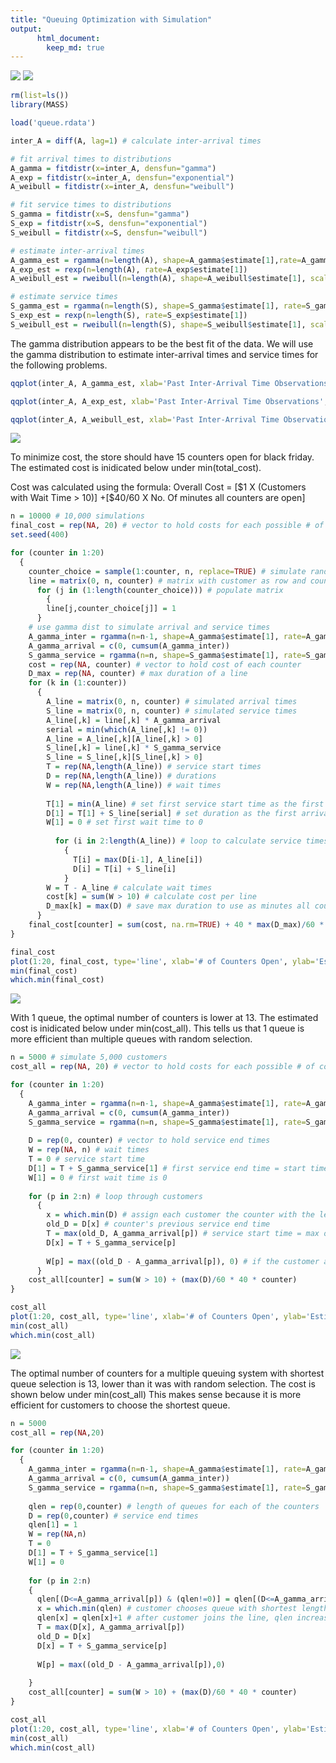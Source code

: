 ```yaml
---
title: "Queuing Optimization with Simulation"
output:  
      html_document:  
        keep_md: true 
---
```


![](proj4_header.PNG)
![](proj4_q1.PNG)
```r
rm(list=ls())
library(MASS)

load('queue.rdata')

inter_A = diff(A, lag=1) # calculate inter-arrival times

# fit arrival times to distributions
A_gamma = fitdistr(x=inter_A, densfun="gamma")
A_exp = fitdistr(x=inter_A, densfun="exponential")
A_weibull = fitdistr(x=inter_A, densfun="weibull")

# fit service times to distributions
S_gamma = fitdistr(x=S, densfun="gamma")
S_exp = fitdistr(x=S, densfun="exponential")
S_weibull = fitdistr(x=S, densfun="weibull")

# estimate inter-arrival times
A_gamma_est = rgamma(n=length(A), shape=A_gamma$estimate[1],rate=A_gamma$estimate[2])
A_exp_est = rexp(n=length(A), rate=A_exp$estimate[1])
A_weibull_est = rweibull(n=length(A), shape=A_weibull$estimate[1], scale=A_weibull$estimate[2])

# estimate service times
S_gamma_est = rgamma(n=length(S), shape=S_gamma$estimate[1], rate=S_gamma$estimate[2])
S_exp_est = rexp(n=length(S), rate=S_exp$estimate[1])
S_weibull_est = rweibull(n=length(S), shape=S_weibull$estimate[1], scale=S_weibull$estimate[2])
```

The gamma distribution appears to be the best fit of the data. We will use the gamma distribution to estimate inter-arrival times and service times for the following problems.
```r
qqplot(inter_A, A_gamma_est, xlab='Past Inter-Arrival Time Observations', ylab='Estimated Inter-Arrival Distribution', main='qq plot for Gamma Estimate of Inter-Arrival Time')

qqplot(inter_A, A_exp_est, xlab='Past Inter-Arrival Time Observations', ylab='Estimated Inter-Arrival Distribution', main='qq plot for Exp Estimate of Inter-Arrival Time')

qqplot(inter_A, A_weibull_est, xlab='Past Inter-Arrival Time Observations', ylab='Estimated Inter-Arrival Distribution', main='qq plot for Weibull Estimate of Inter-Arrival Time')
```
  
![](proj4_q2.PNG)
  
To minimize cost, the store should have 15 counters open for black friday. The estimated cost is inidicated below under min(total_cost).
  
Cost was calculated using the formula: Overall Cost = [$1 X (Customers with Wait Time > 10)] +[$40/60 X No. Of minutes all counters are open]
```r
n = 10000 # 10,000 simulations
final_cost = rep(NA, 20) # vector to hold costs for each possible # of counters open
set.seed(400)

for (counter in 1:20) 
  {
    counter_choice = sample(1:counter, n, replace=TRUE) # simulate random selection of queue
    line = matrix(0, n, counter) # matrix with customer as row and counter as column; 1 indicates customer's counter choice
      for (j in (1:length(counter_choice))) # populate matrix
        {
        line[j,counter_choice[j]] = 1
      }
    # use gamma dist to simulate arrival and service times
    A_gamma_inter = rgamma(n=n-1, shape=A_gamma$estimate[1], rate=A_gamma$estimate[2])
    A_gamma_arrival = c(0, cumsum(A_gamma_inter))
    S_gamma_service = rgamma(n=n, shape=S_gamma$estimate[1], rate=S_gamma$estimate[2])
    cost = rep(NA, counter) # vector to hold cost of each counter
    D_max = rep(NA, counter) # max duration of a line
    for (k in (1:counter)) 
      {
        A_line = matrix(0, n, counter) # simulated arrival times
        S_line = matrix(0, n, counter) # simulated service times
        A_line[,k] = line[,k] * A_gamma_arrival
        serial = min(which(A_line[,k] != 0))
        A_line = A_line[,k][A_line[,k] > 0]
        S_line[,k] = line[,k] * S_gamma_service
        S_line = S_line[,k][S_line[,k] > 0]
        T = rep(NA,length(A_line)) # service start times
        D = rep(NA,length(A_line)) # durations
        W = rep(NA,length(A_line)) # wait times
        
        T[1] = min(A_line) # set first service start time as the first arrival time in the line
        D[1] = T[1] + S_line[serial] # set duration as the first arrival time + the first service time
        W[1] = 0 # set first wait time to 0
    
          for (i in 2:length(A_line)) # loop to calculate service times and durations
            {
              T[i] = max(D[i-1], A_line[i])
              D[i] = T[i] + S_line[i]
            }
        W = T - A_line # calculate wait times
        cost[k] = sum(W > 10) # calculate cost per line
        D_max[k] = max(D) # save max duration to use as minutes all counters are open for calculating final cost
      }
    final_cost[counter] = sum(cost, na.rm=TRUE) + 40 * max(D_max)/60 * counter
}

final_cost
plot(1:20, final_cost, type='line', xlab='# of Counters Open', ylab='Estimated Cost', main='Multiple Queues w/ Random Selection of Queue')
min(final_cost)
which.min(final_cost)
```
  
![](proj4_q3.PNG)
  
With 1 queue, the optimal number of counters is lower at 13. The estimated cost is inidicated below under min(cost_all). This tells us that 1 queue is more efficient than multiple queues with random selection.
```r
n = 5000 # simulate 5,000 customers
cost_all = rep(NA, 20) # vector to hold costs for each possible # of counters open

for (counter in 1:20) 
  {
    A_gamma_inter = rgamma(n=n-1, shape=A_gamma$estimate[1], rate=A_gamma$estimate[2])
    A_gamma_arrival = c(0, cumsum(A_gamma_inter))
    S_gamma_service = rgamma(n=n, shape=S_gamma$estimate[1], rate=S_gamma$estimate[2])
  
    D = rep(0, counter) # vector to hold service end times
    W = rep(NA, n) # wait times
    T = 0 # service start time
    D[1] = T + S_gamma_service[1] # first service end time = start time + first service time
    W[1] = 0 # first wait time is 0
    
    for (p in 2:n) # loop through customers
      {
        x = which.min(D) # assign each customer the counter with the least service end time
        old_D = D[x] # counter's previous service end time
        T = max(old_D, A_gamma_arrival[p]) # service start time = max of customer arrival time and old_D
        D[x] = T + S_gamma_service[p]
    
        W[p] = max((old_D - A_gamma_arrival[p]), 0) # if the customer arrives after the previous service end time, the wait time is 0
      }
    cost_all[counter] = sum(W > 10) + (max(D)/60 * 40 * counter)
}

cost_all
plot(1:20, cost_all, type='line', xlab='# of Counters Open', ylab='Estimated Cost', main='1 Queue')
min(cost_all)
which.min(cost_all)
```
  
![](proj4_q4.PNG)
  
The optimal number of counters for a multiple queuing system with shortest queue selection is 13, lower than it was with random selection. The cost is shown below under min(cost_all) This makes sense because it is more efficient for customers to choose the shortest queue.
```r
n = 5000
cost_all = rep(NA,20)

for (counter in 1:20) 
  {
    A_gamma_inter = rgamma(n=n-1, shape=A_gamma$estimate[1], rate=A_gamma$estimate[2])
    A_gamma_arrival = c(0, cumsum(A_gamma_inter))
    S_gamma_service = rgamma(n=n, shape=S_gamma$estimate[1], rate=S_gamma$estimate[2])
    
    qlen = rep(0,counter) # length of queues for each of the counters
    D = rep(0,counter) # service end times
    qlen[1] = 1
    W = rep(NA,n)
    T = 0
    D[1] = T + S_gamma_service[1]
    W[1] = 0
    
    for (p in 2:n) 
    {
      qlen[(D<=A_gamma_arrival[p]) & (qlen!=0)] = qlen[(D<=A_gamma_arrival[p]) & (qlen!=0)] - 1 # if a customer arrives after the service end times of some counters, then qlen decreases by 1
      x = which.min(qlen) # customer chooses queue with shortest length
      qlen[x] = qlen[x]+1 # after customer joins the line, qlen increases by 1
      T = max(D[x], A_gamma_arrival[p])
      old_D = D[x]
      D[x] = T + S_gamma_service[p]
      
      W[p] = max((old_D - A_gamma_arrival[p]),0)
      
    }
    cost_all[counter] = sum(W > 10) + (max(D)/60 * 40 * counter)
}

cost_all
plot(1:20, cost_all, type='line', xlab='# of Counters Open', ylab='Estimated Cost', main='Multiple Queues w/ Shortest Selection')
min(cost_all)
which.min(cost_all)
```
